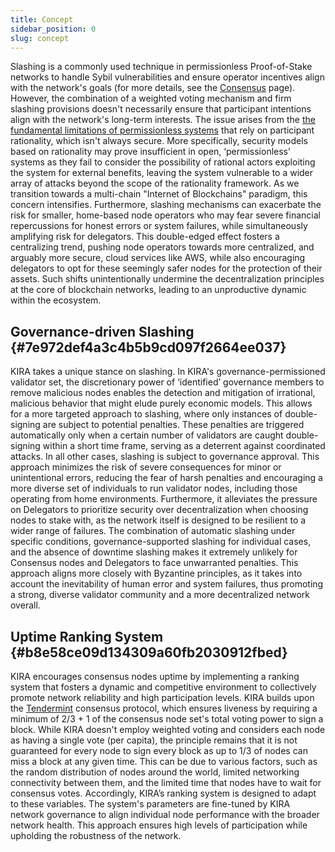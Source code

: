 ```yaml
---
title: Concept
sidebar_position: 0
slug: concept
---
```





Slashing is a commonly used technique in permissionless Proof-of-Stake networks to handle Sybil vulnerabilities and ensure operator incentives align with the network's goals (for more details, see the [Consensus](https://claude.ai/chat/link-to-consensus-page) page). However, the combination of a weighted voting mechanism and firm slashing provisions doesn't necessarily ensure that participant intentions align with the network's long-term interests. The issue arises from the [the fundamental limitations of permissionless systems](https://bford.info/2019/09/23/rational/) that rely on participant rationality, which isn't always secure. More specifically, security models based on rationality may prove insufficient in open, ‘permissionless’ systems as they fail to consider the possibility of rational actors exploiting the system for external benefits, leaving the system vulnerable to a wider array of attacks beyond the scope of the rationality framework. As we transition towards a multi-chain "Internet of Blockchains" paradigm, this concern intensifies. Furthermore, slashing mechanisms can exacerbate the risk for smaller, home-based node operators who may fear severe financial repercussions for honest errors or system failures, while simultaneously amplifying risk for delegators. This double-edged effect fosters a centralizing trend, pushing node operators towards more centralized, and arguably more secure, cloud services like AWS, while also encouraging delegators to opt for these seemingly safer nodes for the protection of their assets. Such shifts unintentionally undermine the decentralization principles at the core of blockchain networks, leading to an unproductive dynamic within the ecosystem.


## Governance-driven Slashing {#7e972def4a3c4b5b9cd097f2664ee037}


KIRA takes a unique stance on slashing. In KIRA's governance-permissioned validator set, the discretionary power of ‘identified’ governance members to remove malicious nodes enables the detection and mitigation of irrational, malicious behavior that might elude purely economic models. This allows for a more targeted approach to slashing, where only instances of double-signing are subject to potential penalties. These penalties are triggered automatically only when a certain number of validators are caught double-signing within a short time frame, serving as a deterrent against coordinated attacks. In all other cases, slashing is subject to governance approval. This approach minimizes the risk of severe consequences for minor or unintentional errors, reducing the fear of harsh penalties and encouraging a more diverse set of individuals to run validator nodes, including those operating from home environments. Furthermore, it alleviates the pressure on Delegators to prioritize security over decentralization when choosing nodes to stake with, as the network itself is designed to be resilient to a wider range of failures. The combination of automatic slashing under specific conditions, governance-supported slashing for individual cases, and the absence of downtime slashing makes it extremely unlikely for Consensus nodes and Delegators to face unwarranted penalties. This approach aligns more closely with Byzantine principles, as it takes into account the inevitability of human error and system failures, thus promoting a strong, diverse validator community and a more decentralized network overall.


## Uptime Ranking System {#b8e58ce09d134309a60fb2030912fbed}


KIRA encourages consensus nodes uptime by implementing a ranking system that fosters a dynamic and competitive environment to collectively promote network reliability and high participation levels. KIRA builds upon the [Tendermint](https://tendermint.com/) consensus protocol, which ensures liveness by requiring a minimum of 2/3 + 1 of the consensus node set's total voting power to sign a block. While KIRA doesn't employ weighted voting and considers each node as having a single vote (per capita), the principle remains that it is not guaranteed for every node to sign every block as up to 1/3 of nodes can miss a block at any given time. This can be due to various factors, such as the random distribution of nodes around the world, limited networking connectivity between them, and the limited time that nodes have to wait for consensus votes. Accordingly, KIRA’s ranking system is designed to adapt to these variables. The system's parameters are fine-tuned by KIRA network governance to align individual node performance with the broader network health. This approach ensures high levels of participation while upholding the robustness of the network.

